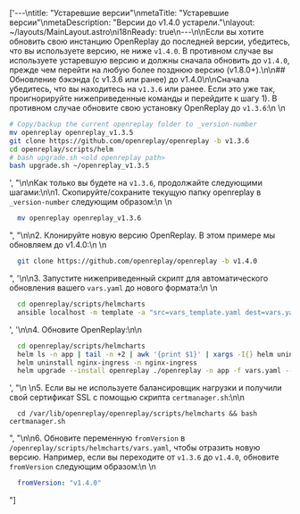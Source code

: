 ['---\ntitle: "Устаревшие версии"\nmetaTitle: "Устаревшие версии"\nmetaDescription: "Версии до v1.4.0 устарели."\nlayout: ~/layouts/MainLayout.astro\ni18nReady: true\n---\n\nЕсли вы хотите обновить свою инстанцию OpenReplay до последней версии, убедитесь, что вы используете версию, не ниже `v1.4.0`. В противном случае вы используете устаревшую версию и должны сначала обновить до `v1.4.0`, прежде чем перейти на любую более позднюю версию (v1.8.0+).\n\n## Обновление бэкэнда (с v1.3.6 или ранее) до v1.4.0\n\nСначала убедитесь, что вы находитесь на `v1.3.6` или ранее. Если это уже так, проигнорируйте нижеприведенные команды и перейдите к шагу 1). В противном случае обновите свою установку OpenReplay до `v1.3.6`:\n   \n
```bash 
# Copy/backup the current openreplay folder to _version-number
mv openreplay openreplay_v1.3.5
git clone https://github.com/openreplay/openreplay -b v1.3.6
cd openreplay/scripts/helm
# bash upgrade.sh <old openreplay path>
bash upgrade.sh ~/openreplay_v1.3.5
```
', "\n\nКак только вы будете на `v1.3.6`, продолжайте следующими шагами:\n\n1. Скопируйте/сохраните текущую папку openreplay в `_version-number` следующим образом:\n   \n  
```bash 
  mv openreplay openreplay_v1.3.6
  ```
", "\n\n2. Клонируйте новую версию OpenReplay. В этом примере мы обновляем до v1.4.0:\n   \n  
```bash 
  git clone https://github.com/openreplay/openreplay -b v1.4.0
  ```
", '\n\n3. Запустите нижеприведенный скрипт для автоматического обновления вашего `vars.yaml` до нового формата:\n  \n  
```bash
  cd openreplay/scripts/helmcharts
  ansible localhost -m template -a "src=vars_template.yaml dest=vars.yaml" -e @~/openreplay_v1.3.6/scripts/helm/vars.yaml
  ```
', '\n\n4. Обновите OpenReplay:\n\n  
```bash
  cd openreplay/scripts/helmcharts
  helm ls -n app | tail -n +2 | awk '{print $1}' | xargs -I{} helm uninstall {} -n app
  helm uninstall nginx-ingress -n nginx-ingress
  helm upgrade --install openreplay ./openreplay -n app -f vars.yaml --atomic --set forceMigration=true
  ```
', "\n  \n5. Если вы не используете балансировщик нагрузки и получили свой сертификат SSL с помощью скрипта `certmanager.sh`:\n\n  
```
  cd /var/lib/openreplay/openreplay/scripts/helmcharts && bash certmanager.sh
  ```
", "\n\n6. Обновите переменную `fromVersion` в `/openreplay/scripts/helmcharts/vars.yaml`, чтобы отразить новую версию. Например, если вы переходите от `v1.3.6` до `v1.4.0`, обновите `fromVersion` следующим образом:\n  \n  
```yaml
  fromVersion: "v1.4.0"
  ```
"]
